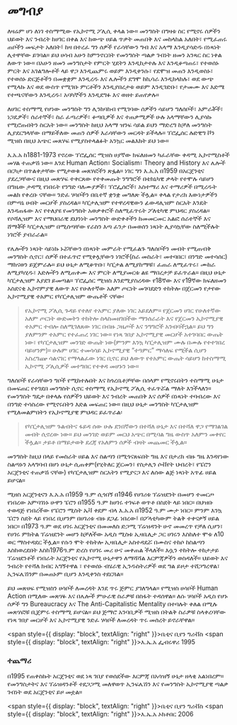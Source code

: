 # መግብያ

ለዛሬም ሆነ ለነገ ተስማሚው የኢኮኖሚ ፖሊሲ ቀላል ነው። መንግስት በግዛቱ ስር የሚኖሩ ሰዎችን ህይወት እና ንብረት ከሀገር በቀል እና ከውጭ ሀይል ጥቃት መጠበቅ እና መከላከል አለበት፣ የሚፈጠሩ ጠቦችን መፍታት አለበት፤ ከዛ በተረፈ ግን ሰዎች የራሳቸውን ግብ እና አላማ እንዲያሳድዱ በነጻነት ሊተዋቸው ይገባል። ይህ ሀሳብ አሁን ከምንኖርበት የመንግስት ጣልቃ ገብነት ዘመን አንጻር ስር ነቀል ለውጥ ነው። በአሁን ዘመን መንግስታት የምርት ሂደትን እንዲከታተሉ እና እንዲቆጣጠሩ፣ የተወሰኑ ምርት እና አገልግሎቶች ላይ ዋጋ እንዲጨምሩ ወይም እንዲቀንሱ፣ የደሞዝ መጠን እንዲወስኑ፣ የተወሰኑ ድርጅቶችን በመቋቋም እንዲረዱ እና ሌሎችን ደግሞ ከኪሳራ እንዲከላከሉ፣ ወደ ውጭ የሚላኩ እና ወደ ውስጥ የሚገቡ ምርቶችን እንዲያበረታቱ ወይም እንዲገድቡ፣ የታመሙ እና እድሜ የተጫናቸውን እንዲረዱ፣ አባካኞችን እንዲደግፉ እና ወዘተ ይጠየቃሉ።

ለሀገር ተስማሚ የሆነው መንግስት ግን ሊንከባከብ የሚገባው ሰዎችን ሳይሆን ግለሰቦች፣ አምራቾች፣ ነጋዴዎች፣ ሰራተኞች፣ ስራ ፈጣሪዎች፣ ቆጣቢዎች እና ተጠቃሚዎች ሁሉ አላማቸውን ሊያሳኩ የሚሮጡበትን ስርአት ነው። መንግስት ከዚህ አላማ ዝንፍ ሳይል ይህን ማድረግ ከቻለ መንግስት ሊያደርግላቸው በማይችለው መጠን ሰዎች እራሳቸውን መርዳት ይችላሉ። ፕሮፌሰር ሉድዊግ ቮን ሚዝስ በዚህ አጭር መጸሃፍ የሚያስተላልፉት አንኳር መልእክት ይህ ነው።

እ.አ.አ ከ1881-1973 የኖረው ፕሮፌሰር ሚዝስ ሀያኛው ክፍለዘመን ካፈራቸው ቀዳሚ ኢኮኖሚስቶች መሃል ተጠቃሽ ነው። እንደ Human Action፣ Socialism፣ Theory and History እና ሌሎች በርካታ በጥልቀታቸው የሚታወቁ መጸሃፎችን ጽፏል። ነገር ግን እ.አ.አ በ1959 በአርጀንቲና ያደረጋቸውና በዚህ መጽሃፍ ተቀርጸው የተቀመጡት ንግግሮች በቴክኒካዊ ቃላት የተሞሉ ሳይሆን በግዜው ታዳሚ የነበሩት የንግድ ባለሙያዎች፣ ፕሮፌሰሮች፣ አስተማሪ እና ተማሪዎች በሚረዱት መልክ የቀረቡ ናቸው። ንድፈ ሃሳቦችን በቤተኛ ቋንቋ መግለጽ ችሏል። ቀላል የታሪክ እውነታዎችን በምጣኔ ሀብት መርሆች ያስረዳል። ካፒታሊዝም የተዋረዳዊውን ፊውዳሊዝም ስርአት እንዴት እንዳጠፋው እና የተለያዩ የመንግስት አወቃቀሮች ስለሚፈጥሩት ፖለቲካዊ ምህዳር ያስረዳል። የሶሻሊዝም እና የማህበራዊ ደህንነት መንግስት ውድቀቶችን ከመመርመር አልፎ ሰራተኞች እና ሸማቾች ካፒታሊዝም በሚሰጣቸው የራስን እጣ ፈንታ በመወሰን ነጻነት ሊያሳኳቸው ስለሚችሉት ነገሮች ያብራራል።

የሌሎችን ነጻነት ሳይነኩ ኑሯቸውን በነጻነት መምራት የሚፈልጉ ግለሰቦችን መብት የሚጠብቅ መንግስት ሲኖር፣ ሰዎች በተፈጥሮ የሚቀሏቸውን ነገሮች(ስራ መስራት፣ መተባበር፣ በንግድ መተሳሰር) ማከናወን ይጀምራሉ። ይህ ሁኔታ ለሚቆጥቡ፣ ካፒታል ለሚያከማቹ፣ ፈጠራ ለሚፈጥሩ፣ ሙከራ ለሚያካሂዱ፣ እድሎችን ለሚጠቀሙ እና ምርት ለሚያመርቱ ልዩ ማበረታቻ ይፈጥራል። በዚህ ሁኔታ ካፒታሊዝም እያደገ ይመጣል። ፕሮፌሰር ሚዝስ እንደሚያስረዳው የ18ኛው እና የ19ኛው ክፍለዘመን አስደናቂ ኢኮኖምያዊ ለውጥ እና የሁለተኛው አለም ጦርነት መገባደድን ተከትሎ በጀርመን የታየው ኢኮኖሚያዊ ተአምር የካፒታሊዝም ውጤቶች ናቸው፡

> የኢኮኖሚ ፖሊሲ ጉዳይ የተለየ ተአምር ያለው ነገር አይደለም። የጀርመን ሀገር የሁለተኛው አለም ጦርነት ውድመትን ተከትሎ ስላስመዘገበችው ማንሰራራት እና የጀርመን ኢኮኖሚያዊ ተአምር ተብሎ ስለሚገለጸው ነገር በብዙ ጋዜጦች እና ንግግሮች አንብባችኋል። ይህ ግን ያለምንም ተአምር የተፈጠረ ነገር ነው። የነጻ ገበያ ኢኮኖሚያዊ መርሆች አተገባበር ውጤት ነው፣ የካፒታሊዝም መንገድ ውጤት ነው(ምንም እንኳ ካፒታሊዝም ሙሉ በሙሉ የተተገበረ ባይሆንም)። ሁሉም ሀገር ተመሳሳይ ኢኮኖሚያዊ “ተዓምር” ማሳለፍ የሚችል ሲሆን አስረግጬ ሳልናገር የማላልፈው ነገር ቢኖር ይህ ለውጥ የተአምር ውጤት ሳይሆን ከተስማሚ ኢኮኖሚ ፖሊሲዎች መተግበር የተቀዳ መሆኑን ነው።

ግለሰቦች የራሳቸውን ግቦች የሚከተሉበት እና ከጎረቤቶቻቸው በሰላም የሚኖሩበትን ተስማሚ ሁኔታ በመፍጠር የተገደበ መንግስት ሲኖር ተስማሚ የኢኮኖሚ ፖሊሲ ተፈጥሯል ማለት እንችላለን። የመንግስት ግዴታ በቀላሉ የሰዎችን ህይወት እና ንብረት መጠበቅ እና ሰዎች በነጻነት ተባብረው እና በንግድ ተሳስረው የሚኖሩበትን እድል መፍጠር ነው። በዚህ ሁኔታ መንግስት ካፒታሊዝም የሚለመልምበትን የኢኮኖሚያዊ ምህዳር ይፈጥራል፡

> የካፒታሊዝም ጉልብትና ፋይዳ ሰው ሁሉ ደንበኛውን በተሻለ ሁኔታ እና በተሻለ ዋጋ የማገልገል መብት ሲኖረው ነው። ይህ መንገድ ወይም መርህ አጭር በሚባል ግዜ ውስጥ አለምን መቀየር ችሏል። ታይቶ በማይታወቅ ደረጃ የአለምን ሰዎች ብዛት መጨመር ችሏል።

መንግስት ከዚህ በላይ የመስራት ሀይል እና ስልጣን በሚጎናጸፍበት ግዜ እና በታሪክ ብዙ ግዜ እንዳየነው ስልጣኑን አላግባብ በሆነ ሁኔታ ሲጠቀም(የሂትለር ጀርመን፣ የስታሊን ሶቭየት ህብረት፣ የፔሮን አርጀንቲና ተጠቃሽ ናቸው) የካፒታሊዝም ስርአትን የሚያናጋ እና ለሰው ልጅ ነጻነት አጥፊ ሀይል ይሆናል።

ሚዘስ አርጀንቲናን እ.አ.አ በ1959 ዓ.ም ሲጎበኝ በ1946 የሀገሪቱ ፕሬዝደንት በመሆን ተመርጦ የነበረው አምባገነኑ ሁዋን ፔሮን በ1955 ዓ.ም ከሀገሩ ተገፍቶ ወጥቶ በስደት ላይ ነበር። በህዝቡ ተወዳጅ የነበረችው የፔሮን ሚስት ኤቫ ቀደም ብላ እ.አ.አ በ1952 ዓ.ም ሙታ ነበር። ምንም እንኳ ፔሮን ስደት ላይ የነበረ ቢሆንም በሀገሪቱ ብዙ ደጋፊ ነበረው፤ በፖላቲካውም ትልቅ ተቀናቃኝ ሀይል ነበር። በ1973 ዓ.ም ወደ ሀገሩ አርጀንቲና በመመለስ ድጋሚ ፕሬዝዳንት ሁኖ መመረጥ የቻለ ሲሆን፣ የሀገሩ ምክትል ፕሬዝደንት መሆን ከቻለችው አዲስ ሚስቱ ኢዛቤሊታ ጋር ሀገሩን እስከለተ ሞቱ ለ10 ወር ማስተዳደር ችሏል። የሱን ሞት ተከትሎ ኢዛቤሊታ አስተዳደሯ በሙስና ተከሶ ከስልጣን እስከወረደበት እስከ1976ዓ.ም ድረስ የሀገሩ መሪ ሁና መቀጠል ችላለች። እሷን ተከትሎ ተከታታይ ፕሬዝደንቶች የነበራት አርጀንቲና የኢኮኖሚ ሁኔታዋን ለማሻሻል እርምጃዎችን ወስዳለች። ህይወት እና ንብረት የተሻለ ክብር አግኝተዋል ፣ የተወሰኑ ብሄራዊ ኢንዱስትሪዎች ወደ ግል ይዞታ ተሸጋግረዋል፣ ኢንፍሌሽንም በመጠኑም ቢሆን እንዲቀንስ ተደርጓል።

ይህ መጽሀፍ የሚዝስን ሀሳቦች ለመረዳት እንደ ጥሩ ጅምር ያገለግላል። የሚዝስ ሀሳቦች Human Action በሚለው መጽሃፉ እና በሌሎች ምሁራዊ ስራዎቹ በስፋት ተዳሰዋል። ለሱ ሃሳቦች አዲስ የሆኑ ሰዎች ግን Bureaucracy እና The Anti-Capitalistic Mentality በተባሉት ቀለል በሚሉ መጽሃፎቹ ቢጀምሩ ተስማሚ ይሆናል። ይህ ጅማሮ አንባቢዎች ሚዝስ በትልቅ ስራዎቹ ስላቀረባቸው የነጻ ገበያ መርሆች እና ኢኮኖሚያዊ ንድፈ ሃሳቦች ለመረዳት ጥሩ መሰረት ይኖራቸዋል።

<span style={{ display: "block", textAlign: "right" }}>ቤቲና ቢየን ግሪቭስ</span>
<span style={{ display: "block", textAlign: "right" }}>እ.ኤ.አ ፌብሩዋሪ 1995</span>

### ተጨማሪ

በ1995 የጠቀስኩት አርጀንቲና ወደ ነጻ ገበያ የወሰደችው እርምጃ በአሳዝኝ ሁኔታ ዘላቂ አልነበረም። የመንግስታትና እና ፕሬዝዳንቶች ተደጋጋሚ መለዋወጥ ኢንፍሌሽን እና የመንግስት ኢኮኖሚያዊ ጣልቃ ገብነት ወደ አርጀንቲና ይዞ መቷል።

<span style={{ display: "block", textAlign: "right" }}>ቤቲና ቢየን ግሪቭስ</span>
<span style={{ display: "block", textAlign: "right" }}>እ.ኤ.አ ኦክቶበር 2006</span>
